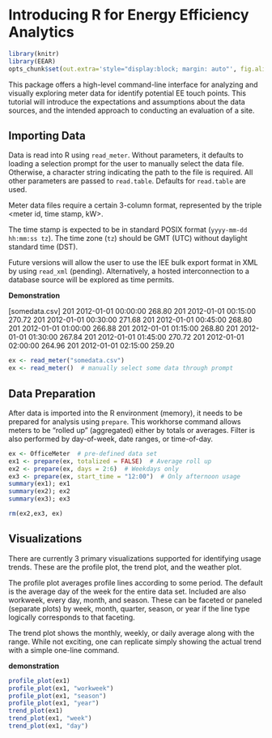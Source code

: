 <!--
%\VignetteEngine{knitr::docco_linear}
%\VignetteIndexEntry{An Introduction to Energy Efficiency Analytics}
-->

Introducing R for Energy Efficiency Analytics
========================================================

```r
library(knitr)
library(EEAR)
opts_chunk$set(out.extra='style="display:block; margin: auto"', fig.align="center")
```

This package offers a high-level command-line interface for analyzing and visually exploring meter data for identify potential EE touch points. This tutorial will introduce the expectations and assumptions about the data sources, and the intended approach to conducting an evaluation of a site.


Importing Data
--------------------------------------------------------

Data is read into R using `read_meter`. Without parameters, it defaults to loading a selection prompt for the user to manually select the data file. Otherwise, a character string indicating the path to the file is required. All other parameters are passed to `read.table`. Defaults for `read.table` are used.

Meter data files require a certain 3-column format, represented by the triple \<meter id, time stamp, kW\>. 

The time stamp is expected to be in standard POSIX format (`yyyy-mm-dd hh:mm:ss tz`). The time zone (`tz`) should be GMT (UTC) without daylight standard time (DST).

Future versions will allow the user to use the IEE bulk export format in XML by using `read_xml` (pending). Alternatively, a hosted interconnection to a database source will be explored as time permits.

**Demonstration**

[somedata.csv]
    201 2012-01-01 00:00:00 268.80
    201 2012-01-01 00:15:00 270.72
    201 2012-01-01 00:30:00 271.68
    201 2012-01-01 00:45:00 268.80
    201 2012-01-01 01:00:00 266.88
    201 2012-01-01 01:15:00 268.80
    201 2012-01-01 01:30:00 267.84
    201 2012-01-01 01:45:00 270.72
    201 2012-01-01 02:00:00 264.96
    201 2012-01-01 02:15:00 259.20

```r
ex <- read_meter("somedata.csv")
ex <- read_meter()  # manually select some data through prompt
```

Data Preparation
--------------------------------------------------------

After data is imported into the R environment (memory), it needs to be prepared for analysis using `prepare`. This workhorse command allows meters to be "rolled up" (aggregated) either by totals or averages. Filter is also performed by day-of-week, date ranges, or time-of-day. 

```r
ex <- OfficeMeter  # pre-defined data set
ex1 <- prepare(ex, totalized = FALSE)  # Average roll up
ex2 <- prepare(ex, days = 2:6)  # Weekdays only
ex3 <- prepare(ex, start_time = "12:00")  # Only afternoon usage
summary(ex1); ex1
summary(ex2); ex2
summary(ex3); ex3
```

```r
rm(ex2,ex3, ex)
```

Visualizations
--------------------------------------------------------

There are currently 3 primary visualizations supported for identifying usage trends. These are the profile plot, the trend plot, and the weather plot. 

The profile plot averages profile lines according to some period. The default is the average day of the week for the entire data set. Included are also workweek, every day, month, and season. These can be faceted or paneled (separate plots) by week, month, quarter, season, or year if the line type logically corresponds to that faceting. 

The trend plot shows the monthly, weekly, or daily average along with the range. While not exciting, one can replicate simply showing the actual trend with a simple one-line command.

**demonstration**

```r
profile_plot(ex1)
profile_plot(ex1, "workweek")
profile_plot(ex1, "season")
profile_plot(ex1, "year")
trend_plot(ex1)
trend_plot(ex1, "week")
trend_plot(ex1, "day")
```

